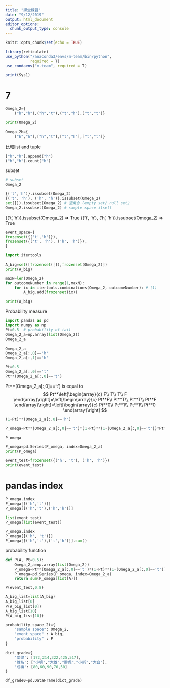 ```yaml
---
title: "課堂練習"
date: "9/12/2019"
output: html_document
editor_options: 
  chunk_output_type: console
---
```


```r
knitr::opts_chunk$set(echo = TRUE)

library(reticulate)
use_python("/anaconda3/envs/m-team/bin/python",
           required = T)
use_condaenv("m-team", required = T)
```

```r
print(Sys1)
```



# 7

```python
Omega_2={
    ("h","h"),("h","t"),("t","h"),("t","t")}  

print(Omega_2)
```

```python
Omega_2b={
    ["h","h"],["h","t"],["t","h"],["t","t"]}  
```

比較list and tuple
```python
["h","h"].append("h")
("h","h").count("h")
```

subset
```python
# subset
Omega_2

{('t','h')}.issubset(Omega_2)
{('t', 'h'), ('h', 'h')}.issubset(Omega_2)
set([]).issubset(Omega_2) # 空集合 (empty set/ null set)
Omega_2.issubset(Omega_2) # sample space itself
```

{('t','h')}.issubset(Omega_2) => True
{('t', 'h'), ('h', 'h')}.issubset(Omega_2) => True

```python
event_space={
frozenset({('t','h')}),
frozenset({('t', 'h'), ('h', 'h')}),
}
```

```python
import itertools
```

```python
A_big=set([frozenset([]),frozenset(Omega_2)])
print(A_big)
```

```python
maxN=len(Omega_2)
for outcomeNumber in range(1,maxN):
    for ix in itertools.combinations(Omega_2, outcomeNumber): # (1)
        A_big.add(frozenset(ix))

print(A_big)
```


Probability measure
```python
import pandas as pd
import numpy as np
Pt=0.5  # probability of tail
Omega_2_a=np.array(list(Omega_2))
Omega_2_a
```

```python
Omega_2_a
Omega_2_a[:,0]=='h'
Omega_2_a[:,1]=='h'
```


```python
Pt=0.5
Omega_2_a[:,0]=='t'
Pt**(Omega_2_a[:,0]=='t')
```

Pt**(Omega_2_a[:,0]=='t') is equal to 
$$
Pt**\left[\begin{array}{c}
F\\
T\\
T\\
F
\end{array}\right]=\left[\begin{array}{c}
Pt**F\\
Pt**T\\
Pt**T\\
Pt**F
\end{array}\right]=\left[\begin{array}{c}
Pt**0\\
Pt**1\\
Pt**1\\
Pt**0
\end{array}\right]
$$

```python
(1-Pt)**(Omega_2_a[:,0]=='h')
```


```python
P_omega=Pt**(Omega_2_a[:,0]=='t')*(1-Pt)**(1-(Omega_2_a[:,0]=='t'))*Pt**(Omega_2_a[:,1]=='t')*(1-Pt)**(1-(Omega_2_a[:,1]=='t')) # [1]
```

```python
P_omega
```

```python
P_omega=pd.Series(P_omega, index=Omega_2_a)
print(P_omega)
```

```python
event_test=frozenset({('h', 't'), ('h', 'h')})
print(event_test)
```

# pandas index

```python
P_omega.index
P_omega[[('h','t')]]
P_omega[[('h','t'),('h','h')]]
```

```python
list(event_test)
P_omega[list(event_test)]
```


```python
P_omega.index
P_omega[[('h', 't')]]
P_omega[[('h','t'),('t','h')]].sum()
```

probability function
```python
def P(A, Pt=0.5):
    Omega_2_a=np.array(list(Omega_2))
    P_omega=Pt**(Omega_2_a[:,0]=='t')*(1-Pt)**(1-(Omega_2_a[:,0]=='t'))*Pt**(Omega_2_a[:,1]=='t')*(1-Pt)**(1-(Omega_2_a[:,1]=='t')) # (1)
    P_omega=pd.Series(P_omega, index=Omega_2_a)
    return sum(P_omega[list(A)])


```

```python
P(event_test,0.8)
```

```python
A_big_list=list(A_big)
A_big_list[0]
P(A_big_list[0])
A_big_list[10]
P(A_big_list[10])
```

```python
probability_space_2t={
    "sample space": Omega_2,
    "event space" : A_big,
    "probability" : P
}
```

```python
dict_grade={
    '學號': [172,214,322,425,517],
    '姓名': ["小明","大雄","胖虎","小新","大白"],
    '成績': [80,60,90,70,50]
}

df_grade0=pd.DataFrame(dict_grade)
```

